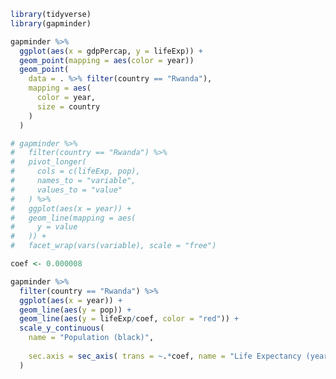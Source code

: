 ```r
library(tidyverse)
library(gapminder)
```

```r
gapminder %>%
  ggplot(aes(x = gdpPercap, y = lifeExp)) +
  geom_point(mapping = aes(color = year)) 
  geom_point(
    data = . %>% filter(country == "Rwanda"),
    mapping = aes(
      color = year,
      size = country
    )
  )
```

```r
# gapminder %>%
#   filter(country == "Rwanda") %>%
#   pivot_longer(
#     cols = c(lifeExp, pop),
#     names_to = "variable",
#     values_to = "value"
#   ) %>%
#   ggplot(aes(x = year)) +
#   geom_line(mapping = aes(
#     y = value
#   )) +
#   facet_wrap(vars(variable), scale = "free")

coef <- 0.000008

gapminder %>%
  filter(country == "Rwanda") %>%
  ggplot(aes(x = year)) +
  geom_line(aes(y = pop)) +
  geom_line(aes(y = lifeExp/coef, color = "red")) +
  scale_y_continuous(
    name = "Population (black)",
    
    sec.axis = sec_axis( trans = ~.*coef, name = "Life Expectancy (years, red)")
  )
```

